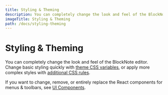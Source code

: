 ```yaml
---
title: Styling & Theming
description: You can completely change the look and feel of the BlockNote editor. Change basic styling quickly with theme CSS variables, or apply more complex styles with additional CSS rules.
imageTitle: Styling & Theming
path: /docs/styling-theming
---
```


# Styling & Theming

You can completely change the look and feel of the BlockNote editor. Change basic styling quickly with [theme CSS variables](/docs/styling-theming/themes), or apply more complex styles with [additional CSS rules](/docs/styling-theming/overriding-css).

If you want to change, remove, or entirely replace the React components for menus & toolbars, see [UI Components](/docs/ui-components).
